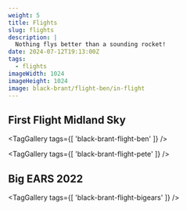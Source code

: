 ```yaml
---
weight: 5
title: Flights
slug: flights
description: |
  Nothing flys better than a sounding rocket!
date: 2024-07-12T19:13:00Z
tags:
  - flights
imageWidth: 1024
imageHeight: 1024
image: black-brant/flight-ben/in-flight
---
```


## First Flight Midland Sky

<TagGallery
  tags={[
    'black-brant-flight-ben'
  ]}
/>

<TagGallery
  tags={[
    'black-brant-flight-pete'
  ]}
/>

## Big EARS 2022

<VideoPlayer
  src='black-brant/flights/220430-bigears'
  loop={true}
  autoplay={true}
  controls={false}
/>

<TagGallery
  tags={[
    'black-brant-flight-bigears'
  ]}
/>

